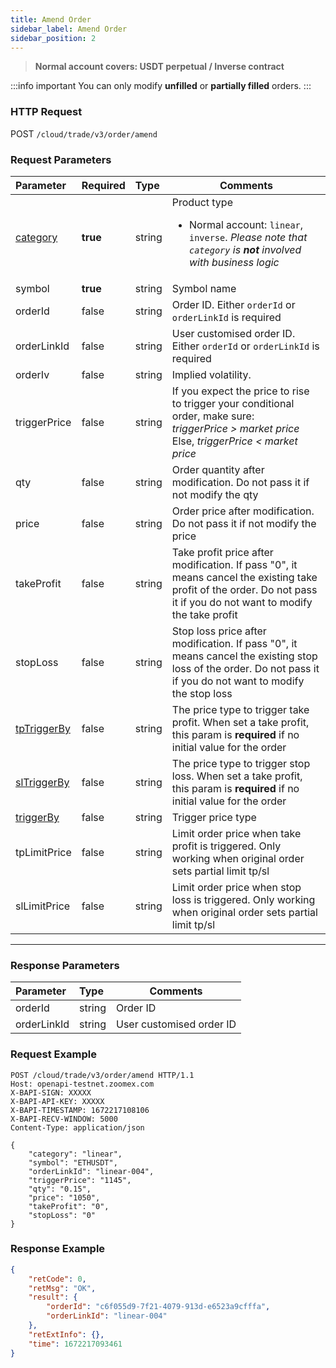 ```yaml
---
title: Amend Order
sidebar_label: Amend Order
sidebar_position: 2
---
```

> **Normal account covers: USDT perpetual / Inverse contract**

:::info important
You can only modify **unfilled** or **partially filled** orders.
:::

### HTTP Request
POST `/cloud/trade/v3/order/amend`

### Request Parameters
| Parameter | Required | Type | Comments|
|:----- |:-------|:-----|------ |
|[category](../enum#category) |**true** |string |Product type <ul><li>Normal account: `linear`, `inverse`. _Please note that `category` is **not** involved with business logic_</li></ul> |
|symbol |**true** |string |Symbol name|
|orderId |false |string |Order ID. Either `orderId` or `orderLinkId` is required |
|orderLinkId |false |string |User customised order ID. Either `orderId` or `orderLinkId` is required |
|orderIv |false |string |Implied volatility. |
|triggerPrice |false |string |If you expect the price to rise to trigger your conditional order, make sure:<br/> _triggerPrice > market price_<br/>Else, _triggerPrice < market price_|
|qty |false |string |Order quantity after modification. Do not pass it if not modify the qty|
|price |false |string |Order price after modification. Do not pass it if not modify the price|
|takeProfit |false |string |Take profit price after modification. If pass "0", it means cancel the existing take profit of the order. Do not pass it if you do not want to modify the take profit |
|stopLoss |false |string |Stop loss price after modification. If pass "0", it means cancel the existing stop loss of the order. Do not pass it if you do not want to modify the stop loss |
|[tpTriggerBy](../enum#triggerby) |false |string |The price type to trigger take profit. When set a take profit, this param is **required** if no initial value for the order|
|[slTriggerBy](../enum#triggerby) |false |string |The price type to trigger stop loss. When set a take profit, this param is **required** if no initial value for the order|
|[triggerBy](../enum#triggerby) |false |string |Trigger price type|
|tpLimitPrice |false |string |Limit order price when take profit is triggered. Only working when original order sets partial limit tp/sl|
|slLimitPrice |false |string |Limit order price when stop loss is triggered. Only working when original order sets partial limit tp/sl|

---

### Response Parameters
| Parameter | Type | Comments|
|:----- |:-----|----- |
|orderId |string |Order ID |
|orderLinkId |string |User customised order ID |

### Request Example

```shell
POST /cloud/trade/v3/order/amend HTTP/1.1
Host: openapi-testnet.zoomex.com
X-BAPI-SIGN: XXXXX
X-BAPI-API-KEY: XXXXX
X-BAPI-TIMESTAMP: 1672217108106
X-BAPI-RECV-WINDOW: 5000
Content-Type: application/json

{
    "category": "linear",
    "symbol": "ETHUSDT",
    "orderLinkId": "linear-004",
    "triggerPrice": "1145",
    "qty": "0.15",
    "price": "1050",
    "takeProfit": "0",
    "stopLoss": "0"
}
```

### Response Example

```json
{
    "retCode": 0,
    "retMsg": "OK",
    "result": {
        "orderId": "c6f055d9-7f21-4079-913d-e6523a9cfffa",
        "orderLinkId": "linear-004"
    },
    "retExtInfo": {},
    "time": 1672217093461
}
```

